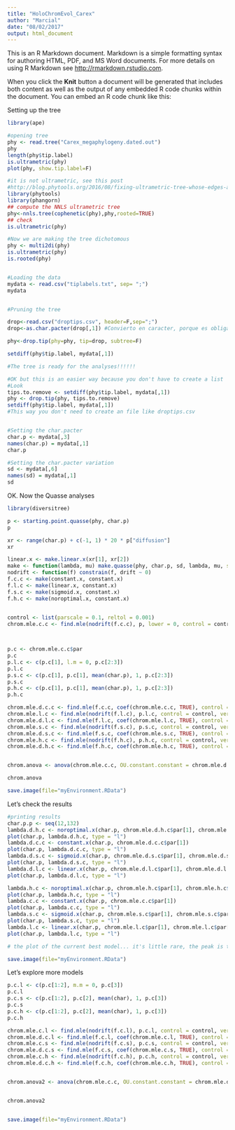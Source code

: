 ```yaml
---
title: "HoloChromEvol_Carex"
author: "Marcial"
date: "08/02/2017"
output: html_document
---
```


This is an R Markdown document. Markdown is a simple formatting syntax for authoring HTML, PDF, and MS Word documents. For more details on using R Markdown see <http://rmarkdown.rstudio.com>.

When you click the **Knit** button a document will be generated that includes both content as well as the output of any embedded R code chunks within the document. You can embed an R code chunk like this:


Setting up the tree

```r

library(ape)

#opening tree
phy <- read.tree("Carex_megaphylogeny.dated.out")
phy
length(phy$tip.label)
is.ultrametric(phy)
plot(phy, show.tip.label=F)

#it is not ultrametric, see this post
#http://blog.phytools.org/2016/08/fixing-ultrametric-tree-whose-edges-are.html
library(phytools)
library(phangorn)
## compute the NNLS ultrametric tree
phy<-nnls.tree(cophenetic(phy),phy,rooted=TRUE)
## check
is.ultrametric(phy)

#Now we are making the tree dichotomous
phy <- multi2di(phy)
is.ultrametric(phy)
is.rooted(phy)


#Loading the data
mydata <- read.csv("tiplabels.txt", sep= ";")
mydata


#Pruning the tree

drop<-read.csv("droptips.csv", header=F,sep=";")
drop<-as.char.pacter(drop[,1]) #Convierto en caracter, porque es obligatorio para hacer el pruning

phy<-drop.tip(phy=phy, tip=drop, subtree=F)

setdiff(phy$tip.label, mydata[,1]) 

#The tree is ready for the analyses!!!!!!

#OK but this is an easier way because you don't have to create a list
#Look
tips.to.remove <- setdiff(phy$tip.label, mydata[,1])
phy <- drop.tip(phy, tips.to.remove)
setdiff(phy$tip.label, mydata[,1]) 
#This way you don't need to create an file like droptips.csv


#Setting the char.pacter
char.p <- mydata[,3] 
names(char.p) = mydata[,1]
char.p

#Setting the char.pacter variation
sd <- mydata[,6]
names(sd) = mydata[,1]
sd

```


OK. Now the Quasse analyses

```r
library(diversitree)

p <- starting.point.quasse(phy, char.p)
p

xr <- range(char.p) + c(-1, 1) * 20 * p["diffusion"]
xr

linear.x <- make.linear.x(xr[1], xr[2])
make <- function(lambda, mu) make.quasse(phy, char.p, sd, lambda, mu, sampling.f=0.30)
nodrift <- function(f) constrain(f, drift ~ 0)
f.c.c <- make(constant.x, constant.x)
f.l.c <- make(linear.x, constant.x)
f.s.c <- make(sigmoid.x, constant.x) 
f.h.c <- make(noroptimal.x, constant.x) 
 

control <- list(parscale = 0.1, reltol = 0.001)
chrom.mle.c.c <- find.mle(nodrift(f.c.c), p, lower = 0, control = control, verbose = 0)



p.c <- chrom.mle.c.c$par
p.c
p.l.c <- c(p.c[1], l.m = 0, p.c[2:3])
p.l.c
p.s.c <- c(p.c[1], p.c[1], mean(char.p), 1, p.c[2:3])
p.s.c
p.h.c <- c(p.c[1], p.c[1], mean(char.p), 1, p.c[2:3])
p.h.c

chrom.mle.d.c.c <- find.mle(f.c.c, coef(chrom.mle.c.c, TRUE), control = control, verbose = 0)
chrom.mle.l.c <- find.mle(nodrift(f.l.c), p.l.c, control = control, verbose = 0)
chrom.mle.d.l.c <- find.mle(f.l.c, coef(chrom.mle.l.c, TRUE), control = control, verbose = 0)
chrom.mle.s.c <- find.mle(nodrift(f.s.c), p.s.c, control = control, verbose = 0)
chrom.mle.d.s.c <- find.mle(f.s.c, coef(chrom.mle.s.c, TRUE), control = control, verbose = 0)
chrom.mle.h.c <- find.mle(nodrift(f.h.c), p.h.c, control = control, verbose = 0)
chrom.mle.d.h.c <- find.mle(f.h.c, coef(chrom.mle.h.c, TRUE), control = control, verbose = 0)


chrom.anova <- anova(chrom.mle.c.c, OU.constant.constant = chrom.mle.d.c.c, BM.linear.constant = chrom.mle.l.c, OU.linear.constant = chrom.mle.d.l.c, BM.sigmoid.constant = chrom.mle.s.c, OU.sigmoid.constant = chrom.mle.d.s.c, BM.hump.constant = chrom.mle.h.c, OU.hump.constant = chrom.mle.d.h.c)

chrom.anova

save.image(file="myEnvironment.RData")
```


Let's check the results

```r


#printing results
char.p.p <- seq(12,132)
lambda.d.h.c <- noroptimal.x(char.p, chrom.mle.d.h.c$par[1], chrom.mle.d.h.c$par[2], chrom.mle.d.h.c$par[3], chrom.mle.d.h.c$par[4])
plot(char.p, lambda.d.h.c, type = "l")
lambda.d.c.c <- constant.x(char.p, chrom.mle.d.c.c$par[1])
plot(char.p, lambda.d.c.c, type = "l")
lambda.d.s.c <- sigmoid.x(char.p, chrom.mle.d.s.c$par[1], chrom.mle.d.s.c$par[2], chrom.mle.d.s.c$par[3], chrom.mle.d.s.c$par[4])
plot(char.p, lambda.d.s.c, type = "l")
lambda.d.l.c <- linear.x(char.p, chrom.mle.d.l.c$par[1], chrom.mle.d.l.c$par[2])
plot(char.p, lambda.d.l.c, type = "l")

lambda.h.c <- noroptimal.x(char.p, chrom.mle.h.c$par[1], chrom.mle.h.c$par[2], chrom.mle.h.c$par[3], chrom.mle.h.c$par[4])
plot(char.p, lambda.h.c, type = "l")
lambda.c.c <- constant.x(char.p, chrom.mle.c.c$par[1])
plot(char.p, lambda.c.c, type = "l")
lambda.s.c <- sigmoid.x(char.p, chrom.mle.s.c$par[1], chrom.mle.s.c$par[2], chrom.mle.s.c$par[3], chrom.mle.s.c$par[4])
plot(char.p, lambda.s.c, type = "l")
lambda.l.c <- linear.x(char.p, chrom.mle.l.c$par[1], chrom.mle.l.c$par[2])
plot(char.p, lambda.l.c, type = "l")

# the plot of the current best model... it's little rare, the peak is too much strong

save.image(file="myEnvironment.RData")

```

Let's explore more models

```r

p.c.l <- c(p.c[1:2], m.m = 0, p.c[3]) 
p.c.l
p.c.s <- c(p.c[1:2], p.c[2], mean(char), 1, p.c[3])
p.c.s
p.c.h <- c(p.c[1:2], p.c[2], mean(char), 1, p.c[3])
p.c.h

chrom.mle.c.l <- find.mle(nodrift(f.c.l), p.c.l, control = control, verbose = 0)
chrom.mle.d.c.l <- find.mle(f.c.l, coef(chrom.mle.c.l, TRUE), control = control, verbose = 0)
chrom.mle.c.s <- find.mle(nodrift(f.c.s), p.c.s, control = control, verbose = 0)
chrom.mle.d.c.s <- find.mle(f.c.s, coef(chrom.mle.c.s, TRUE), control = control, verbose = 0)
chrom.mle.c.h <- find.mle(nodrift(f.c.h), p.c.h, control = control, verbose = 0)
chrom.mle.d.c.h <- find.mle(f.c.h, coef(chrom.mle.c.h, TRUE), control = control, verbose = 0)


chrom.anova2 <- anova(chrom.mle.c.c, OU.constant.constant = chrom.mle.d.c.c, BM.linear.constant = chrom.mle.l.c, BM.constant.linear = chrom.mle.c.l, OU.linear.constant = chrom.mle.d.l.c, OU.constant.linear = chrom.mle.d.c.l, BM.sigmoid.constant = chrom.mle.s.c, OU.sigmoid.constant = chrom.mle.d.s.c, BM.constant.sigmoid = chrom.mle.c.s, OU.constant.sigmoid = chrom.mle.d.c.s, BM.hump.constant = chrom.mle.h.c, OU.hump.constant = chrom.mle.d.h.c, BM.constant.hump = chrom.mle.c.h, OU.constant.hump = chrom.mle.d.c.h)


chrom.anova2


save.image(file="myEnvironment.RData")

```

